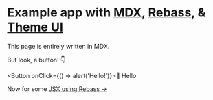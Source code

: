 
# Example app with [MDX](https://mdxjs.com), [Rebass](https://rebassjs.org), & [Theme UI](https://theme-ui.com)

This page is entirely written in MDX.

But look, a button! 👇

<Button onClick={() => alert('Hello!')}>👋 Hello</Button>

Now for some [JSX using Rebass &rarr;](/jsx)

<Footer />
